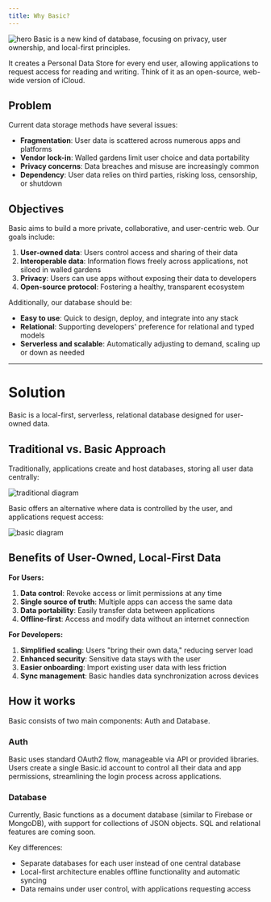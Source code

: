 ```yaml
---
title: Why Basic?
---
```

<img src="/images/hero_intro_hyper.png" alt="hero" />
Basic is a new kind of database, focusing on privacy, user ownership, and local-first principles.

It creates a Personal Data Store for every end user, allowing applications to request access for reading and writing. Think of it as an open-source, web-wide version of iCloud.

## Problem

Current data storage methods have several issues:

- **Fragmentation**: User data is scattered across numerous apps and platforms
- **Vendor lock-in**: Walled gardens limit user choice and data portability
- **Privacy concerns**: Data breaches and misuse are increasingly common
- **Dependency**: User data relies on third parties, risking loss, censorship, or shutdown

## Objectives

Basic aims to build a more private, collaborative, and user-centric web. Our goals include:

1. **User-owned data**: Users control access and sharing of their data
2. **Interoperable data**: Information flows freely across applications, not siloed in walled gardens
3. **Privacy**: Users can use apps without exposing their data to developers
4. **Open-source protocol**: Fostering a healthy, transparent ecosystem

Additionally, our database should be:

- **Easy to use**: Quick to design, deploy, and integrate into any stack
- **Relational**: Supporting developers' preference for relational and typed models
- **Serverless and scalable**: Automatically adjusting to demand, scaling up or down as needed

---

# Solution

Basic is a local-first, serverless, relational database designed for user-owned data.

## Traditional vs. Basic Approach

Traditionally, applications create and host databases, storing all user data centrally:

<Frame><img src="/images/diagram_1.png" alt="traditional diagram" /></Frame>

Basic offers an alternative where data is controlled by the user, and applications request access:

<Frame><img src="/images/diagram_2.png" alt="basic diagram" /></Frame>

## Benefits of User-Owned, Local-First Data

**For Users:**
1. **Data control**: Revoke access or limit permissions at any time
2. **Single source of truth**: Multiple apps can access the same data
3. **Data portability**: Easily transfer data between applications
4. **Offline-first**: Access and modify data without an internet connection

**For Developers:**
1. **Simplified scaling**: Users "bring their own data," reducing server load
2. **Enhanced security**: Sensitive data stays with the user
3. **Easier onboarding**: Import existing user data with less friction
4. **Sync management**: Basic handles data synchronization across devices

## How it works

Basic consists of two main components: Auth and Database.

### Auth

Basic uses standard OAuth2 flow, manageable via API or provided libraries. Users create a single Basic.id account to control all their data and app permissions, streamlining the login process across applications.

### Database

Currently, Basic functions as a document database (similar to Firebase or MongoDB), with support for collections of JSON objects. SQL and relational features are coming soon.

Key differences:
- Separate databases for each user instead of one central database
- Local-first architecture enables offline functionality and automatic syncing
- Data remains under user control, with applications requesting access